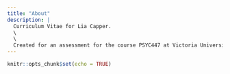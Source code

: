 ```yaml
---
title: "About"
description: |
  Curriculum Vitae for Lia Capper. 
  \
  \
  Created for an assessment for the course PSYC447 at Victoria University of Wellington
---
```


```r
knitr::opts_chunk$set(echo = TRUE)
```
